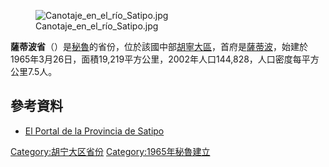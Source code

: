 [[Image:Canotaje_en_el_río_Satipo.jpg|right]]

'''薩蒂波省'''（{{lang-es|Provincia de Satipo}}）是[[秘魯|秘魯]]的省份，位於該國中部[[胡寧大區|胡寧大區]]，首府是[[薩蒂波|薩蒂波]]，始建於1965年3月26日，面積19,219平方公里，2002年人口144,828，人口密度每平方公里7.5人。

==參考資料==
* [http://www.satipo.com El Portal de la Provincia de Satipo] {{Wayback|url=http://www.satipo.com/ |date=20210126143359 }}

{{coord|11.254107|S|74.638158|W|type:adm2nd_source:itwiki|display=title}}

{{秘魯省份|state=collapsed}}

{{DEFAULTSORT:Satipo Province}}
[[Category:胡宁大区省份|Category:胡宁大区省份]]
[[Category:1965年秘魯建立|Category:1965年秘魯建立]]

{{Junín-geo-stub}}